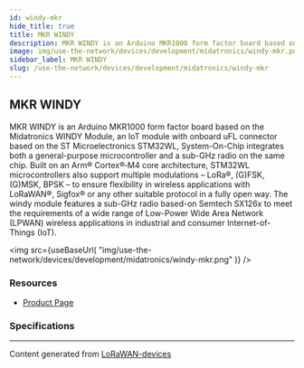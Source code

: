 ```yaml
---
id: windy-mkr
hide_title: true
title: MKR WINDY
description: MKR WINDY is an Arduino MKR1000 form factor board based on the Midatronics WINDY Module, an IoT module with onboard uFL connector based on the ST Microelectronics STM32WL, System-On-Chip integrates both a general-purpose microcontroller and a sub-GHz radio on the same chip. Built on an Arm® Cortex®‐M4 core architecture, STM32WL microcontrollers also support multiple modulations – LoRa®, (G)FSK, (G)MSK, BPSK – to ensure flexibility in wireless applications with LoRaWAN®, Sigfox® or any other suitable protocol in a fully open way. The windy module features a sub-GHz radio based-on Semtech SX126x to meet the requirements of a wide range of Low-Power Wide Area Network (LPWAN) wireless applications in industrial and consumer Internet-of-Things (IoT).
image: img/use-the-network/devices/development/midatronics/windy-mkr.png
sidebar_label: MKR WINDY
slug: /use-the-network/devices/development/midatronics/windy-mkr
---
```



## MKR WINDY

MKR WINDY is an Arduino MKR1000 form factor board based on the Midatronics WINDY Module, an IoT module with onboard uFL connector based on the ST Microelectronics STM32WL, System-On-Chip integrates both a general-purpose microcontroller and a sub-GHz radio on the same chip. Built on an Arm® Cortex®‐M4 core architecture, STM32WL microcontrollers also support multiple modulations – LoRa®, (G)FSK, (G)MSK, BPSK – to ensure flexibility in wireless applications with LoRaWAN®, Sigfox® or any other suitable protocol in a fully open way. The windy module features a sub-GHz radio based-on Semtech SX126x to meet the requirements of a wide range of Low-Power Wide Area Network (LPWAN) wireless applications in industrial and consumer Internet-of-Things (IoT).

<img
src={useBaseUrl(
"img/use-the-network/devices/development/midatronics/windy-mkr.png"
)}
/>

### Resources

- [Product Page](https://midatronics.com/shop/development-boards/mkr-windy/)

### Specifications




---
Content generated from [LoRaWAN-devices](https://github.com/TheThingsNetwork/lorawan-devices)